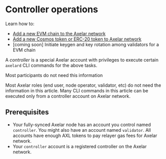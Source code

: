 # Controller operations


Learn how to:

- [Add a new EVM chain to the Axelar network](/controller/add-evm-chain)
- [Add a new Cosmos token or ERC-20 token to Axelar network](/controller/deploy-token)
- [coming soon] Initiate keygen and key rotation among validators for a EVM chain

A _controller_ is a special Axelar account with privileges to execute certain `axelard` CLI commands for the above tasks.

<Callout emoji="📝">
  Most participants do not need this information

Most Axelar roles (end user, node operator, validator, etc) do not need the information in this article. Many CLI commands in this article can be executed only from a controller account on Axelar network.

</Callout>

## Prerequisites

- Your fully-synced Axelar node has an account you control named `controller`. You might also have an account named `validator`. All accounts have enough AXL tokens to pay relayer gas fees for Axelar network.
- Your `controller` account is a registered controller on the Axelar network.
